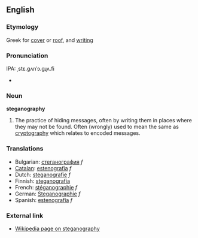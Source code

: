 {{wikipedia}}
==English==

===Etymology===
Greek for [[cover]] or [[roof]], and [[writing]]

===Pronunciation===
IPA: ˌstɛ.gʌnˈɔ.gɻʌ.fi
*{{audio|en-us-steganography.ogg|Audio (US)}}

===Noun===
'''steganography'''

# The practice of hiding messages, often by writing them in places where they may not be found.  Often (wrongly) used to mean the same as [[cryptography]] which relates to encoded messages.

===Translations===

*Bulgarian: [[стеганография]] ''f''
*[[Catalan]]: [[estenografia]] ''f''
*Dutch: [[steganografie]] ''f''
*Finnish: [[steganografia]]
*French: [[stéganographie]] ''f''
*German: [[Steganographie]] ''f''
*Spanish: [[estenografía]] ''f''

===External link===
* [http://www.wikipedia.org/wiki/Steganography Wikipedia page on steganography]